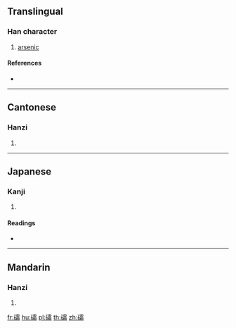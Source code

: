 {{character info/new}}
==Translingual==

===Han character===
{{Han char|rn=112|rad=石|as=17|sn=22|four=11662|canj=MRMBU}}

# [[arsenic]]

====References====
* {{Han ref|kx=0839.051|dkj=24602|hdz=42465.080|uh=7935|ud=31029|bh=F6F6|bd=63222}}

----

==Cantonese==

===Hanzi===
{{yue-hanzi|jyut=soeng1|y=seung1}}

# {{defn|lang=yue|sort=石17}}

----

==Japanese==

===Kanji===
{{ja-kanji|grade=|rs=石17}}

# {{defn|lang=ja|sort=石17}}

====Readings====
* {{ja-readings|on=[[そう]] (sō)|kun=[[ひそ]] (hiso)|nanori=}}

----

==Mandarin==

===Hanzi===
{{cmn-hanzi|pin=[[shuāng]] ([[shuang1]])|wg=shuang<sup>1</sup>}}

# {{defn|lang=cmn|sort=石17}}

[[fr:礵]]
[[hu:礵]]
[[pl:礵]]
[[th:礵]]
[[zh:礵]]